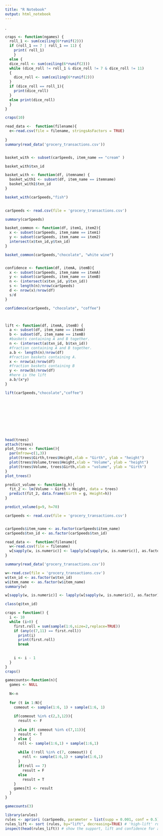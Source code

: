 ---
title: "R Notebook"
output: html_notebook
---

. 

```{r}

craps <- function(ngames) {
  roll_1 <- sum(ceiling(6*runif(2)))
  if (roll_1 == 7 | roll_1 == 11) {
    print( roll_1)
    }
  else {
  dice_roll <- sum(ceiling(6*runif(2)))
  while (dice_roll != roll_1 & dice_roll != 7 & dice_roll != 11)
  {
    dice_roll <- sum(ceiling(6*runif(2)))
  }
  if (dice_roll == roll_1){
    print(dice_roll)
  } 
  else print(dice_roll)
  }
}

craps(10)

read_data <-  function(filename){
  e<-read.csv(file = filename, stringsAsFactors = TRUE)
  
}
summary(read_data('grocery_transactions.csv'))


basket_with <- subset(carSpeeds, item_name == "cream" )

basket_with$txn_id

basket_with <- function(df, itemname) {
  basket_with1 <- subset(df, item_name == itemname)
  basket_with1$txn_id
}

basket_with(carSpeeds,"fish")
  

carSpeeds <- read.csv(file = 'grocery_transactions.csv')

summary(carSpeeds)

basket_common <- function(df, item1, item2){
  x <- subset(carSpeeds, item_name == item1)
  y <- subset(carSpeeds, item_name == item2)
  intersect(x$txn_id,y$txn_id)
}

basket_common(carSpeeds,"chocolate", "white wine")


confidence <- function(df, itemA, itemB){
  x <- subset(carSpeeds, item_name == itemA)
  y <- subset(carSpeeds, item_name == itemB)
  n <- (intersect(x$txn_id, y$txn_id))
  s <- length(n)/nrow(carSpeeds)
  d <- nrow(x)/nrow(df)
  s/d
}

confidence(carSpeeds, "chocolate", "coffee")



lift <- function(df, itemA, itemB) {
  a <- subset(df, item_name == itemA)
  b <- subset(df, item_name == itemB)
  #baskets containing A and B together.
  n <- (intersect(a$txn_id, b$txn_id))
  #fraction containing A and B together.
  a.b <- length(n)/nrow(df)
  #fraction baskets containing A.
  x <- nrow(a)/nrow(df)
  #fraction baskets containing B
  y <- nrow(b)/nrow(df)
  #here is the lift
  a.b/(x*y)
}

lift(carSpeeds,"chocolate","coffee")










head(trees)
attach(trees)
plot_trees <- function(){
  par(mfrow=c(1,3))
  plot(trees$Girth,trees$Height,xlab = "Girth", ylab = "height")
  plot(trees$Volume,trees$Height,xlab = "Volume", ylab = "height")
  plot(trees$Volume, trees$Girth,xlab = "volume", ylab = "Girth")
}
plot_trees()

predict_volume <- function(g,h){
  fit_2 <- lm(Volume ~ Girth + Height, data = trees)
  predict(fit_2, data.frame(Girth = g, Height=h))
}

predict_volume(g=9, h=70)


```
```{r}
carSpeeds <- read.csv(file = 'grocery_transactions.csv')


carSpeeds$item_name <- as.factor(carSpeeds$item_name)
carSpeeds$txn_id <- as.factor(carSpeeds$txn_id)

read_data <-  function(filename){
  w<-read.csv(file = filename)
  w[sapply(w, is.numeric)] <- lapply(w[sapply(w, is.numeric)], as.factor)
}

summary(read_data('grocery_transactions.csv'))

w<-read.csv(file = 'grocery_transactions.csv')
w$txn_id <- as.factor(w$txn_id)
w$item_name <- as.factor(w$item_name)
summary(w)

w[sapply(w, is.numeric)] <- lapply(w[sapply(w, is.numeric)], as.factor)

class(q$txn_id)
```
```{r}

craps = function() {
  i <- 10
  while (i>0) {
    first.roll = sum(sample(1:6,size=2,replace=TRUE))
    if (any(c(7,11) == first.roll))
      print(i)
      print(first.roll)
      break
    
  
    i <- i - 1
  }
}
craps()


```
```{r}
gamecounts<-function(n){
  games <- NULL
  
  N<-n
  
  for (t in 1:N){
    comeout <- sample(1:6, 1) + sample(1:6, 1)
    
    if(comeout %in% c(2,3,12)){
      result <- F
      
    } else if( comeout %in% c(7,11)){
      result <- T
    } else {
      roll <- sample(1:6,1) + sample(1:6,1)
      
      while (!roll %in% c(7, comeout)) {
        roll <- sample(1:6,1) + sample(1:6,1)
      }
      if(roll == 7)
        result = F
      else
        result = T
    }
    games[t] <- result
  }
}

gamecounts(3)
```

```{r}
library(arules)
rules <- apriori (carSpeeds, parameter = list(supp = 0.001, conf = 0.5)) # Min Support as 0.001, confidence as 0.8.
rules_lift <- sort (rules, by="lift", decreasing=TRUE) # 'high-lift' rules.
inspect(head(rules_lift)) # show the support, lift and confidence for all rules
```


